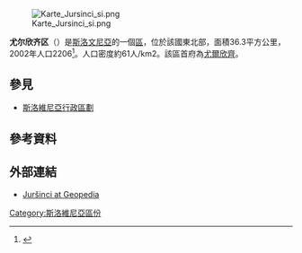 [[File:Karte_Jursinci_si.png|thumb]]

'''尤尔欣齐区'''（{{lang-sl|Občina Juršinci}}）是[[斯洛文尼亞|斯洛文尼亞]]的一個[[斯洛維尼亞行政區劃|區]]，位於該國東北部，面積36.3平方公里，2002年人口2206<ref>{{Cite web |url=http://www.stat.si/popis2002/en/ |title=Statistical Office of the Republic of Slovenia, census of 2002 |accessdate=2017-03-20 |archive-date=2016-12-18 |archive-url=https://web.archive.org/web/20161218144633/http://www.stat.si/popis2002/en/ |dead-url=no }}</ref>。人口密度約61人/km2。該區首府為[[尤爾欣齊|尤爾欣齊]]。

==參見==
*[[斯洛維尼亞行政區劃|斯洛維尼亞行政區劃]]

==參考資料==
{{Reflist}}

==外部連結==
*[http://www.geopedia.si/Geopedia_en.html?params=L5567_F10124549_T973_vF_b4_x575420.5_y150029.5_s15 Juršinci at Geopedia] {{Wayback|url=http://www.geopedia.si/Geopedia_en.html?params=L5567_F10124549_T973_vF_b4_x575420.5_y150029.5_s15 |date=20160303192136 }}

{{Slovenia-geo-stub}}
[[Category:斯洛維尼亞區份|Category:斯洛維尼亞區份]]